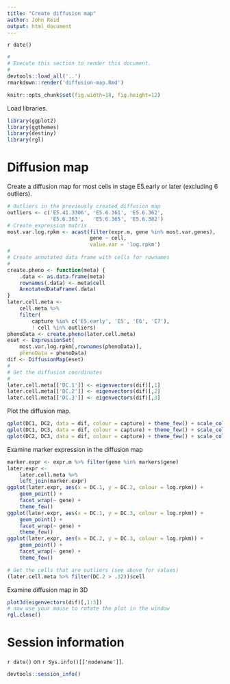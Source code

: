 ```yaml
---
title: "Create diffusion map"
author: John Reid
output: html_document
---
```


`r date()`

```r
#
# Execute this section to render this document.
#
devtools::load_all('..')
rmarkdown::render('diffusion-map.Rmd')
```

```r
knitr::opts_chunk$set(fig.width=18, fig.height=12)
```

Load libraries.
```r
library(ggplot2)
library(ggthemes)
library(destiny)
library(rgl)
```


# Diffusion map

Create a diffusion map for most cells in stage E5.early or later (excluding
6 outliers).
```r
# Outliers in the previously created diffusion map
outliers <- c('E5.41.3306', 'E5.6.361', 'E5.6.362',
              'E5.6.363',   'E5.6.365', 'E5.6.382')
# Create expression matrix
most.var.log.rpkm <- acast(filter(expr.m, gene %in% most.var.genes),
                           gene ~ cell,
                           value.var = 'log.rpkm')
#
# Create annotated data frame with cells for rownames
#
create.pheno <- function(meta) {
    .data <- as.data.frame(meta)
    rownames(.data) <- meta$cell
    AnnotatedDataFrame(.data)
}
later.cell.meta <-
    cell.meta %>%
    filter(
        capture %in% c('E5.early', 'E5', 'E6', 'E7'),
        ! cell %in% outliers)
phenoData <- create.pheno(later.cell.meta)
eset <- ExpressionSet(
    most.var.log.rpkm[,rownames(phenoData)],
    phenoData = phenoData)
dif <- DiffusionMap(eset)
#
# Get the diffusion coordinates
#
later.cell.meta[['DC.1']] <- eigenvectors(dif)[,1]
later.cell.meta[['DC.2']] <- eigenvectors(dif)[,2]
later.cell.meta[['DC.3']] <- eigenvectors(dif)[,3]
```

Plot the diffusion map.
```r
qplot(DC1, DC2, data = dif, colour = capture) + theme_few() + scale_colour_few()
qplot(DC1, DC3, data = dif, colour = capture) + theme_few() + scale_colour_few()
qplot(DC2, DC3, data = dif, colour = capture) + theme_few() + scale_colour_few()
```

Examine marker expression in the diffusion map
```r
marker.expr <- expr.m %>% filter(gene %in% markers$gene)
later.expr <-
    later.cell.meta %>%
    left_join(marker.expr)
ggplot(later.expr, aes(x = DC.1, y = DC.2, colour = log.rpkm)) +
    geom_point() +
    facet_wrap(~ gene) +
    theme_few()
ggplot(later.expr, aes(x = DC.1, y = DC.3, colour = log.rpkm)) +
    geom_point() +
    facet_wrap(~ gene) +
    theme_few()
ggplot(later.expr, aes(x = DC.2, y = DC.3, colour = log.rpkm)) +
    geom_point() +
    facet_wrap(~ gene) +
    theme_few()
```

```r
# Get the cells that are outliers (see above for values)
(later.cell.meta %>% filter(DC.2 > .32))$cell
```

Examine diffusion map in 3D
```r
plot3d(eigenvectors(dif)[,1:3])
# now use your mouse to rotate the plot in the window
rgl.close()
```


# Session information

`r date()` on `r Sys.info()[['nodename']]`.
```r
devtools::session_info()
```
